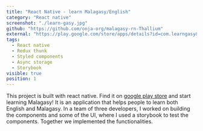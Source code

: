 ```yaml
---
title: "React Native - learn Malagasy/English"
category: "React native"
screenshot: "./learn-gasy.jpg"
github: "https://github.com/onja-org/malagasy-rn-Thallium"
external: "https://play.google.com/store/apps/details?id=com.learngasy&hl=en&gl=US"
tags:
  - React native
  - Redux thunk
  - Styled components
  - Async storage
  - Storybook
visible: true
position: 1
---
```


This project is built with react native. Find it on <a class="link" href="https://play.google.com/store/apps/details?id=com.learngasy&hl=en&gl=US">google play store</a> and start learning Malagasy! It is an application that helps people to learn both English and Malagasy. In a team of three developers, I worked on building the components and some of the UI, where I used a storybook to test the components. Together we implemented the functionalities.

